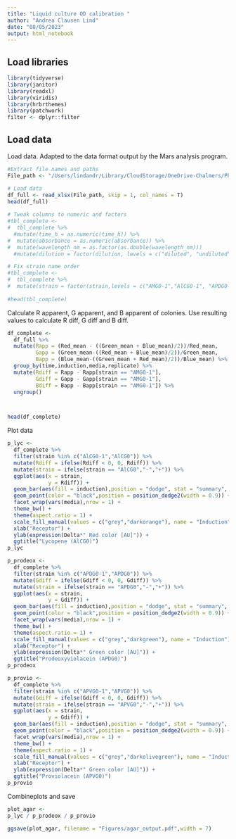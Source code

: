 ```yaml
---
title: "Liquid culture OD calibration "
author: "Andrea Clausen Lind"
date: "08/05/2023"
output: html_notebook
---
```


## Load libraries
```r
library(tidyverse)
library(janitor)
library(readxl)
library(viridis)
library(hrbrthemes)
library(patchwork)
filter <- dplyr::filter
```

## Load data
Load data. Adapted to the data format output by the Mars analysis program. 
```r
#Extract file names and paths
File_path <- "/Users/lindandr/Library/CloudStorage/OneDrive-Chalmers/PhD/Projects/Sensing Outputs/Results/Outputs on agar plates/2023-04-26 M-C-PD-PV/ImageJ_data-72h.xlsx"

# Load data
df_full <- read_xlsx(File_path, skip = 1, col_names = T)
head(df_full)
  
# Tweak columns to numeric and factors
#tbl_complete <- 
#  tbl_complete %>% 
  #mutate(time_h = as.numeric(time_h)) %>% 
#  mutate(absorbance = as.numeric(absorbance)) %>% 
#  mutate(wavelength_nm = as.factor(as.double(wavelength_nm)))
  #mutate(dilution = factor(dilution, levels = c("diluted", "undiluted")))

# Fix strain name order
#tbl_complete <- 
#  tbl_complete %>% 
#  mutate(strain = factor(strain,levels = c("AMG0-1","AlCG0-1", "APDG0-1", "APVG0-1"),ordered = T))
  
#head(tbl_complete)

```
Calculate R apparent, G apparent, and B apparent of colonies. Use resulting values to calculate R diff, G diff and B diff. 
```r
df_complete <- 
  df_full %>% 
  mutate(Rapp = (Red_mean - ((Green_mean + Blue_mean)/2))/Red_mean,
         Gapp = (Green_mean-((Red_mean + Blue_mean)/2))/Green_mean,
         Bapp = (Blue_mean-((Green_mean + Red_mean)/2))/Blue_mean) %>% 
  group_by(time,induction,media,replicate) %>% 
  mutate(Rdiff = Rapp - Rapp[strain == "AMG0-1"],
         Gdiff = Gapp - Gapp[strain == "AMG0-1"],
         Bdiff = Bapp - Bapp[strain == "AMG0-1"]) %>% 
  ungroup()



head(df_complete)
```

Plot data
```r
p_lyc <- 
  df_complete %>% 
  filter(strain %in% c("AlCG0-1","AlCG0")) %>% 
  mutate(Rdiff = ifelse(Rdiff < 0, 0, Rdiff)) %>% 
  mutate(strain = ifelse(strain == "AlCG0","-","+")) %>% 
  ggplot(aes(x = strain,
             y = Rdiff)) +
  geom_bar(aes(fill = induction),position = "dodge", stat = "summary", fun = "mean") +
  geom_point(color = "black",position = position_dodge2(width = 0.9)) +
  facet_wrap(vars(media),nrow = 1) +
  theme_bw() +
  theme(aspect.ratio = 1) +
  scale_fill_manual(values = c("grey","darkorange"), name = "Induction") +
  xlab("Receptor") +
  ylab(expression(Delta*" Red color [AU]")) +
  ggtitle("Lycopene (AlCG0)")
p_lyc

p_prodeox <- 
  df_complete %>% 
  filter(strain %in% c("APDG0-1","APDG0")) %>% 
  mutate(Gdiff = ifelse(Gdiff < 0, 0, Gdiff)) %>% 
  mutate(strain = ifelse(strain == "APDG0","-","+")) %>% 
  ggplot(aes(x = strain,
             y = Gdiff)) +
  geom_bar(aes(fill = induction),position = "dodge", stat = "summary", fun = "mean") +
  geom_point(color = "black",position = position_dodge2(width = 0.9)) +
  facet_wrap(vars(media),nrow = 1) +
  theme_bw() +
  theme(aspect.ratio = 1) +
  scale_fill_manual(values = c("grey","darkgreen"), name = "Induction") +
  xlab("Receptor") +
  ylab(expression(Delta*" Green color [AU]")) +
  ggtitle("Prodeoxyviolacein (APDG0)")
p_prodeox

p_provio <- 
  df_complete %>% 
  filter(strain %in% c("APVG0-1","APVG0")) %>% 
  mutate(Gdiff = ifelse(Gdiff < 0, 0, Gdiff)) %>% 
  mutate(strain = ifelse(strain == "APVG0","-","+")) %>% 
  ggplot(aes(x = strain,
             y = Gdiff)) +
  geom_bar(aes(fill = induction),position = "dodge", stat = "summary", fun = "mean") +
  geom_point(color = "black",position = position_dodge2(width = 0.9)) +
  facet_wrap(vars(media),nrow = 1) +
  theme_bw() +
  theme(aspect.ratio = 1) +
  scale_fill_manual(values = c("grey","darkolivegreen"), name = "Induction") +
  xlab("Receptor") +
  ylab(expression(Delta*" Green color [AU]")) +
  ggtitle("Proviolacein (APVG0)")
p_provio
```

Combineplots and save 
```r

plot_agar <-
p_lyc / p_prodeox / p_provio

ggsave(plot_agar, filename = "Figures/agar_output.pdf",width = 7)


```



